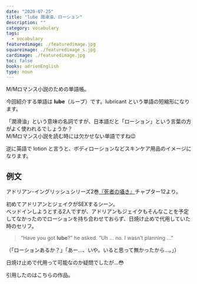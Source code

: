 ```yaml
---
date: "2020-07-25"
title: "lube 潤滑油、ローション"
description: ""
category: vocabulary
tags:
  - vocabulary
featuredimage: ./featuredimage.jpg
squareimage: ./featuredimage_s.jpg
cardimage: ./featuredimage.jpg
toc: false
books: adrienEnglish
type: noun
---
```



M/Mロマンス小説のための単語帳。

今回紹介する単語は __lube__（ルーブ）です。lubricant という単語の短縮形になります。

「潤滑油」という意味の名詞ですが、日本語だと「ローション」という言葉の方がよく使われるでしょうか？  
M/Mロマンス小説を読む時には欠かせない単語ですね😉

逆に英語で lotion と言うと、ボディローションなどスキンケア用品のイメージになります。

## 例文

アドリアン･イングリッシュシリーズ2巻[『死者の囁き』](/mm-romance/a-dangerous-thing/)チャプター12より。

初めてアドリアンとジェイクがSEXするシーン。  
ベッドインしようとする2人ですが、アドリアンもジェイクもそんなことを予定してなかったのでローションを持ち合わせておらず、日焼け止めで代用していた時のセリフ。

<Blockquote srcName="A Dangerous Thing (The Adrien English Mysteries #2)" srcURL="https://amzn.to/3fZxlH5" book>
“Have you got <strong>lube</strong>?” he asked. “Uh … no. I wasn’t planning …”
</Blockquote>

<p className="translation">（「ローションあるか？」「あー…、いや。いると思って無かったから…。」）</p>

日焼け止めで代用って可能なのか疑問でしたが…😳

引用したのはこちらの作品。

<Amazon
  asin="B00KW25SP8"
  title="死者の囁き (アドリアン･イングリッシュ #2)"
  url="https://amzn.to/2EhDsZw"
  author="ジョシュ･ラニヨン"
  KindleUnlimited
/>

<Amazon
  asin="B0081C8RU4"
  title="A Dangerous Thing (The Adrien English Mysteries #2)"
  url="https://amzn.to/3fZxlH5"
  author="Josh Lanyon"
  KindleUnlimited
/>
